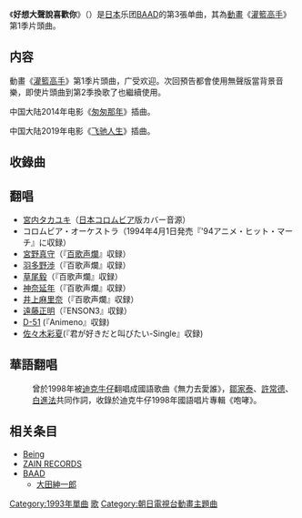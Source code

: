 {{Unreferenced |time=2010-02-13T05:56:21+00:00 }}
{{Infobox Single
| Name = 好想大聲說喜歡你
| Artist = [[BAAD|BAAD]]
| Album = [[BAAD_(專輯)|BAAD]]
| A-side = 
| B-side = 
| Released = 1993年12月1日
| Format = [[單曲|單曲]]
| Recorded = 
| Genre = [[J-POP|J-POP]]
| Length = 
| Label = [[ZAIN_RECORDS|ZAIN RECORDS]]
| Writer = 山田恭二<br />[[多多納好夫|多多納好夫]]<br />[[大田紳一郎|大田紳一郎]]
| Producer = BMF
| Certification = 
| Chart position = *週最高排名第16名（[[Oricon|Oricon]]）
| Last single = [[愛したい愛せない|愛したい愛せない]]<br />（1993年）
| This single = '''好想大聲說喜歡你'''<br />（1993年）
| Next single = [[抱きしめたいもう一度|抱きしめたいもう一度]]<br />（1994年）
| Misc = 
}}
《'''好想大聲說喜歡你'''》（{{lang-ja|君が好きだと叫びたい}}）是[[日本|日本]]乐团[[BAAD|BAAD]]的第3張单曲，其為[[动画|動畫]]《[[灌籃高手|灌籃高手]]》第1季片頭曲。

==内容==
動畫《[[灌籃高手|灌籃高手]]》第1季片頭曲，广受欢迎。次回預告都會使用無聲版當背景音樂，即使片頭曲到第2季換歌了也繼續使用。

中国大陆2014年电影《[[匆匆那年_(電影)|匆匆那年]]》插曲。

中国大陆2019年电影《[[飞驰人生|飞驰人生]]》插曲。

==收錄曲==
{{Tracklist
| all_arranger = [[明石昌夫|明石昌夫]]
| all_lyrics = [[山田恭二|山田恭二]]

| title1 = 好想大声说喜欢你
| note1 = {{lang|ja|君が好きだと叫びたい}}
| length1 = 3:51
| music1 = [[多多納好夫|多多納好夫]]

| title2 = TAKE MY DESIRE
| length2 = 4:31
| music2 = [[大田紳一郎|大田紳一郎]]

| title3 = 好想大声说喜欢你
| note3 = Instrumental
| length3 = 3:51
}}

== 翻唱==
* [[宮内タカユキ|宮内タカユキ]]（[[日本コロムビア|日本コロムビア]]版カバー音源）
* コロムビア・オーケストラ（1994年4月1日発売『'94アニメ・ヒット・マーチ』に収録）
* [[宮野真守|宮野真守]]（『[[百歌声爛|百歌声爛]]』収録）
* [[羽多野渉|羽多野渉]]（『百歌声爛』収録）
* [[草尾毅|草尾毅]]（『百歌声爛』収録）
* [[神奈延年|神奈延年]]（『百歌声爛』収録）
* [[井上麻里奈|井上麻里奈]]（『百歌声爛』収録）
* [[遠藤正明|遠藤正明]]（『ENSON3』収録）
* [[D-51|D-51]] (『Animeno』収録)
* [[佐々木彩夏|佐々木彩夏]](『君が好きだと叫びたい-Single』収録)

==華語翻唱==
:曾於1998年被[[迪克牛仔|迪克牛仔]]翻唱成國語歌曲《無力去愛誰》，[[鄒家泰|鄒家泰]]、[[許常德|許常德]]、[[白進法|白進法]]共同作詞，收錄於迪克牛仔1998年國語唱片專輯《咆哮》。

==相关条目==
*[[Being,Inc.|Being]]
*[[ZAIN_RECORDS|ZAIN RECORDS]]
*[[BAAD|BAAD]]
**[[大田紳一郎|大田紳一郎]]

{{SLAM DUNK}}

{{DEFAULTSORT:Kimikasukitatosakebitai}}

[[Category:1993年單曲|Category:1993年單曲]]
[[Category:灌篮高手|歌]]
[[Category:朝日電視台動畫主題曲|Category:朝日電視台動畫主題曲]]